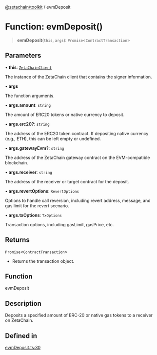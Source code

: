 [@zetachain/toolkit](/src/pages/developers/frontend/toolkit/index.mdx) / evmDeposit

# Function: evmDeposit()

> **evmDeposit**(`this`, `args`): `Promise`\<`ContractTransaction`\>

## Parameters

• **this**: [`ZetaChainClient`](toolkit/Class.ZetaChainClient.md)

The instance of the ZetaChain client that contains the signer information.

• **args**

The function arguments.

• **args.amount**: `string`

The amount of ERC20 tokens or native currency to deposit.

• **args.erc20?**: `string`

The address of the ERC20 token contract. If depositing native currency (e.g., ETH), this can be left empty or undefined.

• **args.gatewayEvm?**: `string`

The address of the ZetaChain gateway contract on the EVM-compatible blockchain.

• **args.receiver**: `string`

The address of the receiver or target contract for the deposit.

• **args.revertOptions**: `RevertOptions`

Options to handle call reversion, including revert address, message, and gas limit for the revert scenario.

• **args.txOptions**: `TxOptions`

Transaction options, including gasLimit, gasPrice, etc.

## Returns

`Promise`\<`ContractTransaction`\>

- Returns the transaction object.

## Function

evmDeposit

## Description

Deposits a specified amount of ERC-20 or native gas tokens to a receiver on ZetaChain.

## Defined in

[evmDeposit.ts:30](https://github.com/zeta-chain/toolkit/blob/542ef856894da0ed38ef2a757d2c0d70c2bb020d/packages/client/src/evmDeposit.ts#L30)
